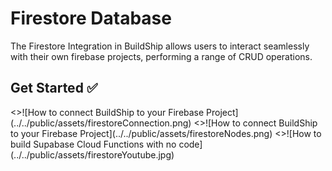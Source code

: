 # Firestore Database


The Firestore Integration in BuildShip allows users to interact seamlessly with their own firebase projects, performing
a range of CRUD operations.

## Get Started ✅

<Cards num={3}>
  <Card
    image
    arrow
    title='How to connect BuildShip to your Firebase Project'
    href='/tutorials/firebase-project#option-2-connecting-to-your-own-firebase-project'
  >
    <>![How to connect BuildShip to your Firebase Project](../../public/assets/firestoreConnection.png)</>
  </Card>
  <Card image arrow title='CRUD Operations using Firestore Nodes' href='./firestore-nodes'>
    <>![How to connect BuildShip to your Firebase Project](../../public/assets/firestoreNodes.png)</>
  </Card>
  <Card
    image
    arrow
    title='Firestore CRUD with no code - visual workflow builder'
    href='https://www.youtube.com/watch?v=9-RCaOhz_eE'
    target='_blank'
  >
    <>![How to build Supabase Cloud Functions with no code](../../public/assets/firestoreYoutube.jpg)</>
  </Card>
</Cards>
